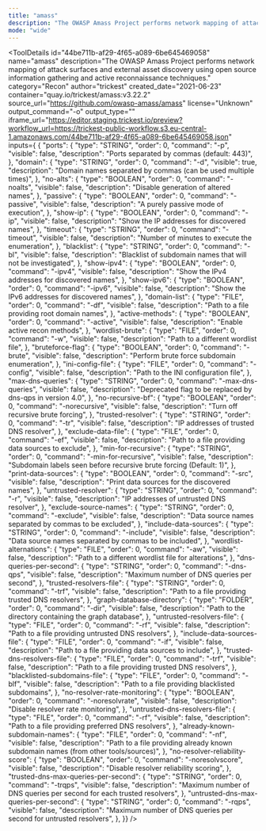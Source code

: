 ```yaml
---
title: "amass"
description: "The OWASP Amass Project performs network mapping of attack surfaces and external asset discovery using open source information gathering and active reconnaissance techniques."
mode: "wide"
---
```



<ToolDetails
  id="44be711b-af29-4f65-a089-6be645469058"
  name="amass"
  description="The OWASP Amass Project performs network mapping of attack surfaces and external asset discovery using open source information gathering and active reconnaissance techniques."
  category="Recon"
  author="trickest"
  created_date="2021-06-23"
  container="quay.io/trickest/amass:v3.22.2"
  source_url="https://github.com/owasp-amass/amass"
  license="Unknown"
  output_command="-o"
  output_type=""
  iframe_url="https://editor.staging.trickest.io/preview?workflow_url=https://trickest-public-workflow.s3.eu-central-1.amazonaws.com/44be711b-af29-4f65-a089-6be645469058.json"
  inputs={ {
  "ports": {
    "type": "STRING",
    "order": 0,
    "command": "-p",
    "visible": false,
    "description": "Ports separated by commas (default: 443)",
  },
  "domain": {
    "type": "STRING",
    "order": 0,
    "command": "-d",
    "visible": true,
    "description": "Domain names separated by commas (can be used multiple times)",
  },
  "no-alts": {
    "type": "BOOLEAN",
    "order": 0,
    "command": "-noalts",
    "visible": false,
    "description": "Disable generation of altered names",
  },
  "passive": {
    "type": "BOOLEAN",
    "order": 0,
    "command": "-passive",
    "visible": false,
    "description": "A purely passive mode of execution",
  },
  "show-ip": {
    "type": "BOOLEAN",
    "order": 0,
    "command": "-ip",
    "visible": false,
    "description": "Show the IP addresses for discovered names",
  },
  "timeout": {
    "type": "STRING",
    "order": 0,
    "command": "-timeout",
    "visible": false,
    "description": "Number of minutes to execute the enumeration",
  },
  "blacklist": {
    "type": "STRING",
    "order": 0,
    "command": "-bl",
    "visible": false,
    "description": "Blacklist of subdomain names that will not be investigated",
  },
  "show-ipv4": {
    "type": "BOOLEAN",
    "order": 0,
    "command": "-ipv4",
    "visible": false,
    "description": "Show the IPv4 addresses for discovered names",
  },
  "show-ipv6": {
    "type": "BOOLEAN",
    "order": 0,
    "command": "-ipv6",
    "visible": false,
    "description": "Show the IPv6 addresses for discovered names",
  },
  "domain-list": {
    "type": "FILE",
    "order": 0,
    "command": "-df",
    "visible": false,
    "description": "Path to a file providing root domain names",
  },
  "active-methods": {
    "type": "BOOLEAN",
    "order": 0,
    "command": "-active",
    "visible": false,
    "description": "Enable active recon methods",
  },
  "wordlist-brute": {
    "type": "FILE",
    "order": 0,
    "command": "-w",
    "visible": false,
    "description": "Path to a different wordlist file",
  },
  "bruteforce-flag": {
    "type": "BOOLEAN",
    "order": 0,
    "command": "-brute",
    "visible": false,
    "description": "Perform brute force subdomain enumeration",
  },
  "ini-config-file": {
    "type": "FILE",
    "order": 0,
    "command": "-config",
    "visible": false,
    "description": "Path to the INI configuration file",
  },
  "max-dns-queries": {
    "type": "STRING",
    "order": 0,
    "command": "-max-dns-queries",
    "visible": false,
    "description": "Deprecated flag to be replaced by dns-qps in version 4.0",
  },
  "no-recursive-bf": {
    "type": "BOOLEAN",
    "order": 0,
    "command": "-norecursive",
    "visible": false,
    "description": "Turn off recursive brute forcing",
  },
  "trusted-resolver": {
    "type": "STRING",
    "order": 0,
    "command": "-tr",
    "visible": false,
    "description": "IP addresses of trusted DNS resolver",
  },
  "exclude-data-file": {
    "type": "FILE",
    "order": 0,
    "command": "-ef",
    "visible": false,
    "description": "Path to a file providing data sources to exclude",
  },
  "min-for-recursive": {
    "type": "STRING",
    "order": 0,
    "command": "-min-for-recursive",
    "visible": false,
    "description": "Subdomain labels seen before recursive brute forcing (Default: 1)",
  },
  "print-data-sources": {
    "type": "BOOLEAN",
    "order": 0,
    "command": "-src",
    "visible": false,
    "description": "Print data sources for the discovered names",
  },
  "untrusted-resolver": {
    "type": "STRING",
    "order": 0,
    "command": "-r",
    "visible": false,
    "description": "IP addresses of untrusted DNS resolver",
  },
  "exclude-source-names": {
    "type": "STRING",
    "order": 0,
    "command": "-exclude",
    "visible": false,
    "description": "Data source names separated by commas to be excluded",
  },
  "include-data-sources": {
    "type": "STRING",
    "order": 0,
    "command": "-include",
    "visible": false,
    "description": "Data source names separated by commas to be included",
  },
  "wordlist-alternations": {
    "type": "FILE",
    "order": 0,
    "command": "-aw",
    "visible": false,
    "description": "Path to a different wordlist file for alterations",
  },
  "dns-queries-per-second": {
    "type": "STRING",
    "order": 0,
    "command": "-dns-qps",
    "visible": false,
    "description": "Maximum number of DNS queries per second",
  },
  "trusted-resolvers-file": {
    "type": "STRING",
    "order": 0,
    "command": "-trf",
    "visible": false,
    "description": "Path to a file providing trusted DNS resolvers",
  },
  "graph-database-directory": {
    "type": "FOLDER",
    "order": 0,
    "command": "-dir",
    "visible": false,
    "description": "Path to the directory containing the graph database",
  },
  "untrusted-resolvers-file": {
    "type": "FILE",
    "order": 0,
    "command": "-rf",
    "visible": false,
    "description": "Path to a file providing untrusted DNS resolvers",
  },
  "include-data-sources-file": {
    "type": "FILE",
    "order": 0,
    "command": "-if",
    "visible": false,
    "description": "Path to a file providing data sources to include",
  },
  "trusted-dns-resolvers-file": {
    "type": "FILE",
    "order": 0,
    "command": "-trf",
    "visible": false,
    "description": "Path to a file providing trusted DNS resolvers",
  },
  "blacklisted-subdomains-file": {
    "type": "FILE",
    "order": 0,
    "command": "-blf",
    "visible": false,
    "description": "Path to a file providing blacklisted subdomains",
  },
  "no-resolver-rate-monitoring": {
    "type": "BOOLEAN",
    "order": 0,
    "command": "-noresolvrate",
    "visible": false,
    "description": "Disable resolver rate monitoring",
  },
  "untrusted-dns-resolvers-file": {
    "type": "FILE",
    "order": 0,
    "command": "-rf",
    "visible": false,
    "description": "Path to a file providing preferred DNS resolvers",
  },
  "already-known-subdomain-names": {
    "type": "FILE",
    "order": 0,
    "command": "-nf",
    "visible": false,
    "description": "Path to a file providing already known subdomain names (from other tools/sources)",
  },
  "no-resolver-reliability-score": {
    "type": "BOOLEAN",
    "order": 0,
    "command": "-noresolvscore",
    "visible": false,
    "description": "Disable resolver reliability scoring",
  },
  "trusted-dns-max-queries-per-second": {
    "type": "STRING",
    "order": 0,
    "command": "-trqps",
    "visible": false,
    "description": "Maximum number of DNS queries per second for each trusted resolvers",
  },
  "untrusted-dns-max-queries-per-second": {
    "type": "STRING",
    "order": 0,
    "command": "-rqps",
    "visible": false,
    "description": "Maximum number of DNS queries per second for untrusted resolvers",
  },
}}
/>